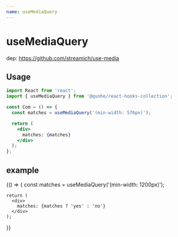 ```yaml
---
name: useMediaQuery
---
```


# useMediaQuery
dep: https://github.com/streamich/use-media

## Usage

```jsx
import React from 'react';
import { useMediaQuery } from '@qunhe/react-hooks-collection';

const Com = () => {
  const matches = useMediaQuery('(min-width: 576px)');

  return (
    <div>
      matches: {matches}
    </div>
  );
};
```

## example

<Playground>
  {() => {
    const matches = useMediaQuery('(min-width: 1200px)');

    return (
      <div>
        matches: {matches ? 'yes' : 'no'}
      </div>
    );
  }}
</Playground>
